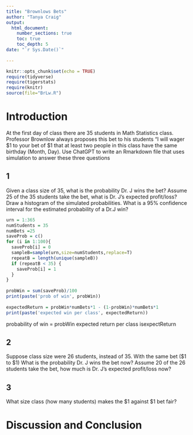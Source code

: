 ```yaml
---
title: "Brownlows Bets"
author: "Tanya Craig"
output: 
  html_document:
    number_sections: true
    toc: true
    toc_depth: 5
date: "`r Sys.Date()`"    
      
---
```

```r
knitr::opts_chunk$set(echo = TRUE)
require(tidyverse)
require(tigerstats)
require(knitr)
source(file="BrLw.R")
```


<!-- We recommend you use git branches -- create a separate branch for each major section i.e. Introduction, Methods, Results, Inferential Results, and Discussion and Conclusions - leave the YAML block untouched until the final merge where you put in your own name !-->

# Introduction

<!--In this section you explain what you are trying to show.  Where did the data come from?  What is the research or other question you are trying to answer?!-->

 At the first day of class there are 35 students in Math Statistics class.  Professor Brownlow always proposes this bet to his students "I will wager $1 to your bet of $1 that at least two people in this class have  the same birthday (Month, Day).  Use ChatGPT to write an Rmarkdown file that uses simulation to answer these three questions

## 1
Given a class size of 35, what is the probability Dr. J wins the bet?   Assume 25 of the 35 students take the bet, what is Dr. J's expected profit/loss? Draw a histogram of the simulated probabilities.  What is a 95% confidence interval for the estimated probability of a Dr.J win?

```r
urn = 1:365
numStudents = 35
numBets =25
saveProb = c()
for (i in 1:100){
  saveProb[i] = 0
  sampleB=sample(urn,size=numStudents,replace=T)
  repeatB = length(unique(sampleB))
  if (repeatB < 35) {
    saveProb[i] = 1
  }
}
 
probWin = sum(saveProb)/100   
print(paste('prob of win', probWin))
      
expectedReturn = probWin*numBets*1 - (1-probWin)*numBets*1
print(paste('expected win per class', expectedReturn))

```
probability of win = probWin
expected return per class isexpectReturn

## 2
Suppose class size were 26 students, instead of 35. With the same bet ($1 to $1) What is the probability Dr. J wins the bet now?   Assume 20 of the 26 students take the bet, how much is Dr. J's expected profit/loss now?

## 3
What size class (how many students) makes the $1 against $1 bet fair?  



# Discussion and Conclusion

<!--Discussion and conclusion here.  If professor Brownlow is consistantly making or losing money how could he change his payout so that his profits center on zero?  Also discuss what size his class should be in order to have his current scheme balance at zero profit.!-->

